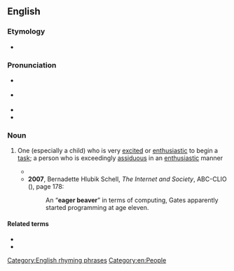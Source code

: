 ==English==
{{was wotd|2009|January|26}}

===Etymology===
* {{rfe|en}} <!-- Are beavers noted for their premature wood-chopping, or is it just a good-sounding word pair? -->

===Pronunciation===
* {{a|UK}} {{IPA|en|/ˌiː.ɡə ˈbiː.və/}}
* {{a|US}} {{IPA|en|/ˌi.ɡɚ ˈbi.vɚ/}}
* {{audio|en|en-us-eager beaver.ogg|Audio (US)}}
* {{audio|en|en-au-eager beaver.ogg|Audio (AU)}}

===Noun===
{{en-noun}}

# {{lb|en|idiomatic|colloquial}} One (especially a child) who is very [[excited]] or [[enthusiastic]] to begin a [[task]]; a person who is exceedingly [[assiduous]] in an [[enthusiastic]] manner
#* {{quote-av
|en
|date=November 21, 1988
|author={{w|Diana Muldaur}}, {{w|Brent Spiner}}
|title={{w|The Child (Star Trek: The Next Generation)|The Child}}
|series={{w|Star Trek: The Next Generation}}
|publisher={{w|Paramount Domestic Television}}
|oclc=123084272
|passage=PULASKI: I am unfamiliar with this symbol.<br>DATA: It indicates a genetically engineered biological life-form.<br>PULASKI: About twenty percent of the specimens fall into that category. Some '''eager beaver''' at play.<br>DATA: Query: "'''eager beaver'''?"<br>PULASKI: Well in this case, '''eager beaver''' refers to some over achieving genetic engineer, who probably because of lack of anything better to do has forced this strain of virus to mutate, just so he can see how bad bad can get.}}
#* '''2007''', Bernadette Hlubik Schell, ''The Internet and Society'', ABC-CLIO ({{ISBN|9781598840315}}), page 178:
#*: An “'''eager beaver'''” in terms of computing, Gates apparently started programming at age eleven.

====Related terms====
* {{l|en|eager}}
* {{l|en|beaver away}}

{{C|en|Personality}}

[[Category:English rhyming phrases]]
[[Category:en:People]]